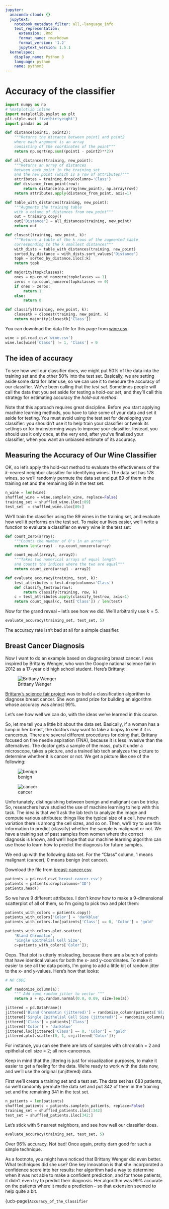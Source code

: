 ```yaml
---
jupyter:
  anaconda-cloud: {}
  jupytext:
    notebook_metadata_filter: all,-language_info
    text_representation:
      extension: .Rmd
      format_name: rmarkdown
      format_version: '1.2'
      jupytext_version: 1.5.1
  kernelspec:
    display_name: Python 3
    language: python
    name: python3
---
```


# Accuracy of the classifier

```python
import numpy as np
# %matplotlib inline
import matplotlib.pyplot as plt
plt.style.use('fivethirtyeight')
import pandas as pd
```

```python
def distance(point1, point2):
    """Returns the distance between point1 and point2
    where each argument is an array
    consisting of the coordinates of the point"""
    return np.sqrt(np.sum((point1 - point2)**2))

def all_distances(training, new_point):
    """Returns an array of distances
    between each point in the training set
    and the new point (which is a row of attributes)"""
    attributes = training.drop(columns='Class')
    def distance_from_point(row):
        return distance(np.array(new_point), np.array(row))
    return attributes.apply(distance_from_point, axis=1)

def table_with_distances(training, new_point):
    """Augments the training table
    with a column of distances from new_point"""
    out = training.copy()
    out['Distance'] = all_distances(training, new_point)
    return out

def closest(training, new_point, k):
    """Returns a table of the k rows of the augmented table
    corresponding to the k smallest distances"""
    with_dists = table_with_distances(training, new_point)
    sorted_by_distance = with_dists.sort_values('Distance')
    topk = sorted_by_distance.iloc[:k]
    return topk

def majority(topkclasses):
    ones = np.count_nonzero(topkclasses == 1)
    zeros = np.count_nonzero(topkclasses == 0)
    if ones > zeros:
        return 1
    else:
        return 0

def classify(training, new_point, k):
    closestk = closest(training, new_point, k)
    return majority(closestk['Class'])
```

You can download the data file for this page from
[wine.csv](../data/wine.csv).

```python
wine = pd.read_csv('wine.csv')
wine.loc[wine['Class'] != 1, 'Class'] = 0
```

## The idea of accuracy


To see how well our classifier does, we might put 50% of the data into the training set and the other 50% into the test set.  Basically, we are setting aside some data for later use, so we can use it to measure the accuracy of our classifier.  We've been calling that the *test set*. Sometimes people will call the data that you set aside for testing a *hold-out set*, and they'll call this strategy for estimating accuracy the *hold-out method*.

Note that this approach requires great discipline.  Before you start applying machine learning methods, you have to take some of your data and set it aside for testing.  You must avoid using the test set for developing your classifier: you shouldn't use it to help train your classifier or tweak its settings or for brainstorming ways to improve your classifier.  Instead, you should use it only once, at the very end, after you've finalized your classifier, when you want an unbiased estimate of its accuracy.


## Measuring the Accuracy of Our Wine Classifier


OK, so let's apply the hold-out method to evaluate the effectiveness of the $k$-nearest neighbor classifier for identifying wines.  The data set has 178 wines, so we'll randomly permute the data set and put 89 of them in the training set and the remaining 89 in the test set.

```python
n_wine = len(wine)
shuffled_wine = wine.sample(n_wine, replace=False)
training_set = shuffled_wine.iloc[:89]
test_set  = shuffled_wine.iloc[89:]
```

We'll train the classifier using the 89 wines in the training set, and evaluate how well it performs on the test set. To make our lives easier, we'll write a function to evaluate a classifier on every wine in the test set:

```python
def count_zero(array):
    """Counts the number of 0's in an array"""
    return len(array) - np.count_nonzero(array)

def count_equal(array1, array2):
    """Takes two numerical arrays of equal length
    and counts the indices where the two are equal"""
    return count_zero(array1 - array2)

def evaluate_accuracy(training, test, k):
    test_attributes = test.drop(columns='Class')
    def classify_testrow(row):
        return classify(training, row, k)
    c = test_attributes.apply(classify_testrow, axis=1)
    return count_equal(c, test['Class']) / len(test)
```

Now for the grand reveal -- let's see how we did.  We'll arbitrarily use $k=5$.

```python
evaluate_accuracy(training_set, test_set, 5)
```

The accuracy rate isn't bad at all for a simple classifier.


## Breast Cancer Diagnosis

Now I want to do an example based on diagnosing breast cancer.  I was inspired by Brittany Wenger, who won the Google national science fair in 2012 as a 17-year old high school student.  Here's Brittany:

![Brittany Wenger](https://i.huffpost.com/gen/701499/thumbs/o-GSF83-570.jpg?3)

[Brittany's science fair
project](https://sites.google.com/a/googlesciencefair.com/science-fair-2012-project-64a91af142a459cfb486ed5cb05f803b2eb41354-1333130785-87)
was to build a classification algorithm to diagnose breast cancer.  She won
grand prize for building an algorithm whose accuracy was almost 99%.

Let's see how well we can do, with the ideas we've learned in this course.

So, let me tell you a little bit about the data set.  Basically, if a woman has a lump in her breast, the doctors may want to take a biopsy to see if it is cancerous.  There are several different procedures for doing that.  Brittany focused on fine needle aspiration (FNA), because it is less invasive than the alternatives.  The doctor gets a sample of the mass, puts it under a microscope, takes a picture, and a trained lab tech analyzes the picture to determine whether it is cancer or not.  We get a picture like one of the following:

![benign](https://www.inferentialthinking.com/images/benign.png)

![cancer](https://www.inferentialthinking.com/images/malignant.png)

Unfortunately, distinguishing between benign and malignant can be tricky.  So, researchers have studied the use of machine learning to help with this task.  The idea is that we'll ask the lab tech to analyze the image and compute various attributes: things like the typical size of a cell, how much variation there is among the cell sizes, and so on.  Then, we'll try to use this information to predict (classify) whether the sample is malignant or not.  We have a training set of past samples from women where the correct diagnosis is known, and we'll hope that our machine learning algorithm can use those to learn how to predict the diagnosis for future samples.

We end up with the following data set.  For the "Class" column, 1 means malignant (cancer); 0 means benign (not cancer).

Download the file from [breast-cancer.csv](../data/breast-cancer.csv).

```python
patients = pd.read_csv('breast-cancer.csv')
patients = patients.drop(columns='ID')
patients.head()
```

So we have 9 different attributes.  I don't know how to make a 9-dimensional scatterplot of all of them, so I'm going to pick two and plot them:

```python
patients_with_colors = patients.copy()
patients_with_colors['Color'] = 'darkblue'
patients_with_colors.loc[patients['Class'] == 0, 'Color'] = 'gold'
```

```python
patients_with_colors.plot.scatter(
    'Bland Chromatin',
    'Single Epithelial Cell Size',
    c=patients_with_colors['Color']);
```

Oops.  That plot is utterly misleading, because there are a bunch of points that have identical values for both the x- and y-coordinates.  To make it easier to see all the data points, I'm going to add a little bit of random jitter to the x- and y-values.  Here's how that looks:

```python
# NO CODE

def randomize_column(a):
    """ Add some random jitter to vector """
    return a + np.random.normal(0.0, 0.09, size=len(a))

jittered = pd.DataFrame()
jittered['Bland Chromatin (jittered)'] = randomize_column(patients['Bland Chromatin'])
jittered['Single Epithelial Cell Size (jittered)'] = randomize_column(patients['Single Epithelial Cell Size'])
jittered['Class'] = patients['Class']
jittered['Color'] = 'darkblue'
jittered.loc[jittered['Class'] == 0, 'Color'] = 'gold'
jittered.plot.scatter(0, 1, c=jittered['Color']);
```

For instance, you can see there are lots of samples with chromatin = 2 and epithelial cell size = 2; all non-cancerous.

Keep in mind that the jittering is just for visualization purposes, to make it easier to get a feeling for the data.  We're ready to work with the data now, and we'll use the original (unjittered) data.


First we'll create a training set and a test set. The data set has 683 patients, so we'll randomly permute the data set and put 342 of them in the training set and the remaining 341 in the test set.

```python
n_patients = len(patients)
shuffled_patients = patients.sample(n_patients, replace=False)
training_set = shuffled_patients.iloc[:342]
test_set = shuffled_patients.iloc[342:]
```

Let's stick with 5 nearest neighbors, and see how well our classifier does.

```python
evaluate_accuracy(training_set, test_set, 5)
```

Over 96% accuracy.  Not bad!  Once again, pretty darn good for such a simple technique.

As a footnote, you might have noticed that Brittany Wenger did even better.  What techniques did she use? One key innovation is that she incorporated a confidence score into her results: her algorithm had a way to determine when it was not able to make a confident prediction, and for those patients, it didn't even try to predict their diagnosis.  Her algorithm was 99% accurate on the patients where it made a prediction -- so that extension seemed to help quite a bit.


{ucb-page}`Accuracy_of_the_Classifier`
